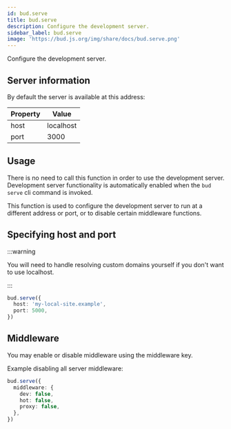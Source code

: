 ```yaml
---
id: bud.serve
title: bud.serve
description: Configure the development server.
sidebar_label: bud.serve
image: 'https://bud.js.org/img/share/docs/bud.serve.png'
---
```


Configure the development server.

## Server information

By default the server is available at this address:

| Property | Value     |
| -------- | --------- |
| host     | localhost |
| port     | 3000      |

## Usage

There is no need to call this function in order to use the development server. Development server functionality is automatically enabled when
the `bud serve` cli command is invoked.

This function is used to configure the development server to run at a different address or port, or to disable certain middleware functions.

## Specifying host and port

:::warning

You will need to handle resolving custom domains yourself if you don't want to use localhost.

:::

```ts title='bud.config.js'
bud.serve({
  host: 'my-local-site.example',
  port: 5000,
})
```

## Middleware

You may enable or disable middleware using the middleware key.

Example disabling all server middleware:

```ts title='bud.config.js'
bud.serve({
  middleware: {
    dev: false,
    hot: false,
    proxy: false,
  },
})
```
